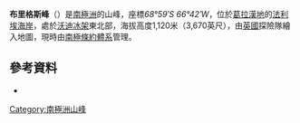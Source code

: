 {{Coord|68|59|S|66|42|W|source:GNIS|display=title}}

'''布里格斯峰'''（{{lang-en|'''Briggs Peak'''}}）是[[南極洲|南極洲]]的山峰，座標''68°59′S 66°42′W''，位於[[葛拉漢地|葛拉漢地]]的[[法利埃海岸|法利埃海岸]]，處於[[沃迪冰架|沃迪冰架]]東北部，海拔高度1,120米（3,670英尺），由[[英國|英國]]探險隊繪入地圖，現時由[[南極條約體系|南極條約體系]]管理。

==參考資料==
* {{usgs-gazetteer|id=1942}}

{{DEFAULTSORT:Briggs Peak}}
[[Category:南極洲山峰|Category:南極洲山峰]]


{{FallièresCoast-geo-stub}}